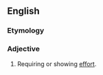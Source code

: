 ==English==

===Etymology===
{{suffix|en|effort|ful|pos=adjective}}

===Adjective===
{{en-adj}}

# Requiring or showing [[effort]].
#: {{ant|en|effortless}}